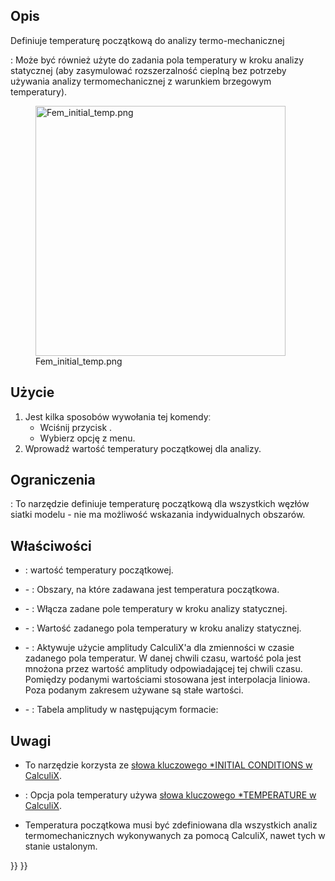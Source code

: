 <languages/>

{{Docnav
|[[FEM_ConstraintSelfWeight/pl|Obciążenie grawitacją]]
|[[FEM_ConstraintHeatflux/pl|Obciążenie strumieniem ciepła]]
|[[FEM_Workbench/pl|środowisko pracy MES]]
|IconL=FEM_ConstraintSelfWeight.svg
|IconR=FEM_ConstraintHeatflux.svg
|IconC=Workbench_FEM.svg
}}

{{GuiCommandContainer|
{{GuiCommand/pl
|Name=FEM ConstraintInitialTemperature
|Name/pl=MES: Temperatura początkowa
|MenuLocation=Model → Warunki brzegowe i obciążenia termiczne → Temperatura początkowa
|Workbenches=[[FEM_Workbench/pl|MES]]
|SeeAlso=[[FEM_tutorial/pl|Poradnik MES]]
}}
{{GuiCommandFemInfo/pl
|Solvers=CalculiX, Elmer
}}
}}

<span id="Description"></span>
==Opis==

Definiuje temperaturę początkową do analizy termo-mechanicznej

{{Version/pl|1.0}}: Może być również użyte do zadania pola temperatury w kroku analizy statycznej (aby zasymulować rozszerzalność cieplną bez potrzeby używania analizy termomechanicznej z warunkiem brzegowym temperatury).

[[Image:Fem_initial_temp.png|400px]]

{{Caption|Dwie kostki z różnymi temperaturami początkowymi wymieniające ciepło}}

<span id="Usage"></span>
==Użycie==

# Jest kilka sposobów wywołania tej komendyː
#* Wciśnij przycisk {{Button|[[Image:FEM_ConstraintInitialTemperature.svg|16px]] '''Temperatura początkowa'''}}.
#* Wybierz opcję {{MenuCommand|Model → Warunki brzegowe i obciążenia termiczne → [[Image:FEM_ConstraintInitialTemperature.svg|16px]] Temperatura początkowa}} z menu.
# Wprowadź wartość temperatury początkowej dla analizy.

<span id="Limitations"></span>
==Ograniczenia==

{{VersionMinus/pl|1.0}}: To narzędzie definiuje temperaturę początkową dla wszystkich węzłów siatki modelu - nie ma możliwość wskazania indywidualnych obszarów.

<span id="Properties"></span>
==Właściwości==

* {{PropertyData|initial Temperature}}: wartość temperatury początkowej.
* {{PropertyData|References}} - {{Version/pl|1.1}}: Obszary, na które zadawana jest temperatura początkowa.
* {{PropertyData|Enable Final Temperature}} - {{Version/pl|1.1}}: Włącza zadane pole temperatury w kroku analizy statycznej.
* {{PropertyData|Final Temperature}} - {{Version/pl|1.1}}: Wartość zadanego pola temperatury w kroku analizy statycznej.
* {{PropertyData|Enable Amplitude}} - {{Version/pl|1.1}}: Aktywuje użycie amplitudy CalculiX'a dla zmienności w czasie zadanego pola temperatur. W danej chwili czasu, wartość pola jest mnożona przez wartość amplitudy odpowiadającej tej chwili czasu. Pomiędzy podanymi wartościami stosowana jest interpolacja liniowa. Poza podanym zakresem używane są stałe wartości.
* {{PropertyData|Amplitude Values}} - {{Version/pl|1.1}}: Tabela amplitudy w następującym formacie:

: {{Code|lang=text|code=
time_1, amplitude_value_1
...
}}

<span id="Notes"></span>
==Uwagi==

* To narzędzie korzysta ze [https://web.mit.edu/calculix_v2.7/CalculiX/ccx_2.7/doc/ccx/node215.html słowa kluczowego *INITIAL CONDITIONS w CalculiX].
* {{Version/pl|1.1}}: Opcja pola temperatury używa [https://web.mit.edu/calculix_v2.7/CalculiX/ccx_2.7/doc/ccx/node250.html słowa kluczowego *TEMPERATURE w CalculiX].
* Temperatura początkowa musi być zdefiniowana dla wszystkich analiz termomechanicznych wykonywanych za pomocą CalculiX, nawet tych w stanie ustalonym.


{{Docnav
|[[FEM_ConstraintSelfWeight/pl|Obciążenie grawitacją]]
|[[FEM_ConstraintHeatflux/pl|Obciążenie strumieniem ciepła]]
|[[FEM_Workbench/pl|środowisko pracy MES]]
|IconL=FEM_ConstraintSelfWeight.svg
|IconR=FEM_ConstraintHeatflux.svg
|IconC=Workbench_FEM.svg
}}

{{FEM Tools navi{{#translation:}}}}
{{Userdocnavi{{#translation:}}}}